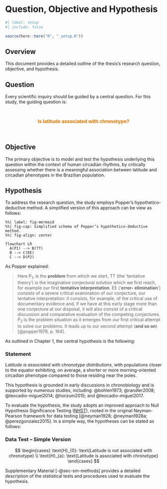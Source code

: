 <!-- %:::% .common h1 begin %:::% -->
# Question, Objective and Hypothesis {#sec-sm-question}
<!-- %:::% .common h1 end %:::% -->

```r
#| label: setup
#| include: false

source(here::here("R", "_setup.R"))
```

## Overview

This document provides a detailed outline of the thesis's research question, objective, and hypothesis.

## Question

Every scientific inquiry should be guided by a central question. For this study, the guiding question is:

::: {style="text-align: center; font-size: 1.1em; font-weight: bold; color: #EA7701; padding-top: 1em; padding-bottom: 1em;"}
Is latitude associated with chronotype?
:::

## Objective

The primary objective is to model and test the hypothesis underlying this question within the context of human circadian rhythms, by critically assessing whether there is a meaningful association  between latitude and circadian phenotypes in the Brazilian population.

## Hypothesis

To address the research question, the study employs Popper’s hypothetico-deductive method. A simplified version of this approach can be view as follows:

```mermaid
%%| label: fig-mermaid
%%| fig-cap: Simplified schema of Popper’s hypothetico-deductive method.
%%| fig-align: center

flowchart LR
  A(P1) --> B(TT)
  B --> C(EE)
  C --> D(P2)
```

As Popper explained:

> Here $\text{P}_1$, is the **problem** from which we start, $\text{TT}$ (the ‘tentative theory’) is the imaginative conjectural solution which we first reach, for example our first **tentative interpretation**. $\text{EE}$ (‘**error- elimination**’) consists of a severe critical examination of our conjecture, our tentative interpretation: it consists, for example, of the critical use of documentary evidence and, if we have at this early stage more than one conjecture at our disposal, it will also consist of a critical discussion and comparative evaluation of the competing conjectures. $\text{P}_2$ is the problem situation as it emerges from our first critical attempt to solve our problems. It leads up to our second attempt (**and so on**) [@popper1979, p. 164].

As outlined in Chapter 1, the central hypothesis is the following:

::: {#cnj-hypothesis}
### Statement

*Latitude is associated with chronotype distributions*, with populations closer to the equator exhibiting, on average, a shorter or more morning-oriented circadian phenotype compared to those residing near the poles.
:::

This hypothesis is grounded in early discussions in chronobiology and is supported by numerous studies, including: @bohlen1973; @randler2008; @leocadio-miguel2014; @horzum2015; and @leocadio-miguel2017.

To evaluate the hypothesis, the study adopts an improved approach to Null Hypothesis Significance Testing ([NHST](https://en.wikipedia.org/wiki/Statistical_hypothesis_test)), rooted in the original Neyman-Pearson framework for data testing [@neyman1928; @neyman1928a; @perezgonzalez2015]. In a simple way, the hypotheses can be stated as follows:

::: {#cnj-hypothesis-test}
### Data Test – Simple Version

$$
\begin{cases}
\text{H}_{0}: \text{Latitude is not associated with chronotype} \\
\text{H}_{a}: \text{Latitude is associated with chronotype}
\end{cases}
$$
:::

Supplementary Material [-@sec-sm-methods] provides a detailed description of the statistical tests and procedures used to evaluate the hypothesis.

